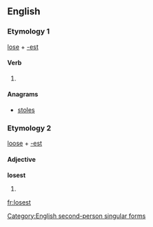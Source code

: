 ==English==

===Etymology 1===
[[lose]] + [[-est]]

====Verb====
{{en-verb form}}

# {{context|archaic|lang=en}} {{form of|Second-person singular simple present form|lose}}

====Anagrams====
* [[stoles#English|stoles]]

===Etymology 2===
[[loose]] + [[-est]]

====Adjective====
'''losest'''

# {{misspelling of|loosest|nodot=true}}
[[Category:English second-person singular forms]]

[[fr:losest]]